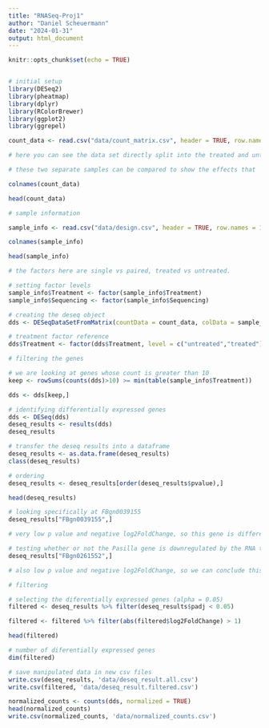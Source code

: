 ```yaml
---
title: "RNASeq-Proj1"
author: "Daniel Scheuermann"
date: "2024-01-31"
output: html_document
---
```


```r

knitr::opts_chunk$set(echo = TRUE)


# initial setup
library(DESeq2)
library(pheatmap)
library(dplyr)
library(RColorBrewer)
library(ggplot2)
library(ggrepel)

```

```r

count_data <- read.csv("data/count_matrix.csv", header = TRUE, row.names = 1)

# here you can see the data set directly split into the treated and untreated samples.

# these two separate samples can be compared to show the effects that 'Pasilla' gene depletion has on gene expression.

colnames(count_data)

head(count_data)

# sample information

sample_info <- read.csv("data/design.csv", header = TRUE, row.names = 1)

colnames(sample_info)

head(sample_info)

# the factors here are single vs paired, treated vs untreated.

# setting factor levels
sample_info$Treatment <- factor(sample_info$Treatment)
sample_info$Sequencing <- factor(sample_info$Sequencing)

```

```r

# creating the deseq object
dds <- DESeqDataSetFromMatrix(countData = count_data, colData = sample_info, design = ~Sequencing + Treatment)

# treatment factor reference
dds$Treatment <- factor(dds$Treatment, level = c("untreated","treated"))

```

```r

# filtering the genes

# we are looking at genes whose count is greater than 10
keep <- rowSums(counts(dds)>10) >= min(table(sample_info$Treatment)) 

dds <- dds[keep,]

# identifying differentially expressed genes
dds <- DESeq(dds)
deseq_results <- results(dds)
deseq_results

# transfer the deseq results into a dataframe
deseq_results <- as.data.frame(deseq_results)
class(deseq_results)

# ordering
deseq_results <- deseq_results[order(deseq_results$pvalue),]

head(deseq_results)
```

```r

# looking specifically at FBgn0039155
deseq_results["FBgn0039155",]

# very low p value and negative log2FoldChange, so this gene is differentially expressed in low levels.

# testing whether or not the Pasilla gene is downregulated by the RNA treatment.
deseq_results["FBgn0261552",]

# also low p value and negative log2FoldChange, so we can conclude this gene is downregulated.

```


```r

# filtering

# selecting the diferentially expressed genes (alpha = 0.05)
filtered <- deseq_results %>% filter(deseq_results$padj < 0.05)

filtered <- filtered %>% filter(abs(filtered$log2FoldChange) > 1)

head(filtered)

# number of diferentially expressed genes
dim(filtered)

```

```r

# save manipulated data in new csv files
write.csv(deseq_results, 'data/deseq_result.all.csv')
write.csv(filtered, 'data/deseq_result.filtered.csv')

normalized_counts <- counts(dds, normalized = TRUE)
head(normalized_counts)
write.csv(normalized_counts, 'data/normalized_counts.csv')
```

